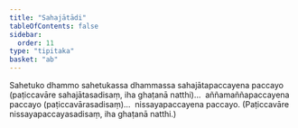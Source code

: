 ```yaml
---
title: "Sahajātādi"
tableOfContents: false
sidebar:
  order: 11
type: "tipitaka"
basket: "ab"
---
```



<DynamicBreadcrumb />

<Division number="105">

<Paragraph number="285">
Sahetuko dhammo sahetukassa dhammassa sahajātapaccayena paccayo (paṭiccavāre sahajātasadisaṃ, iha ghaṭanā natthi)…  aññamaññapaccayena paccayo (paṭiccavārasadisaṃ)…  nissayapaccayena paccayo. (Paṭiccavāre nissayapaccayasadisaṃ, iha ghaṭanā natthi.)
</Paragraph>
</Division>